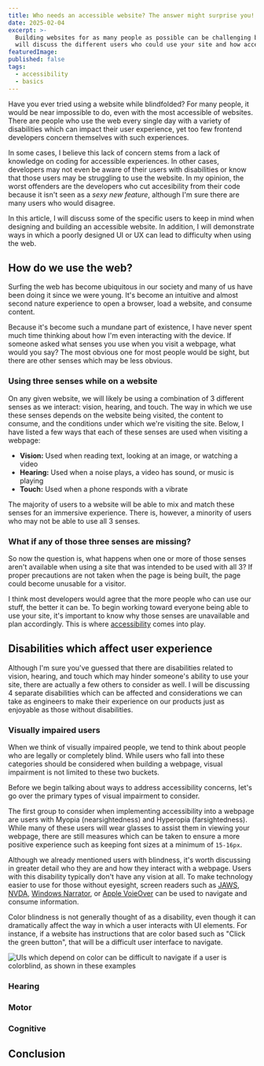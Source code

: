 ```yaml
---
title: Who needs an accessible website? The answer might surprise you!
date: 2025-02-04
excerpt: >-
  Building websites for as many people as possible can be challenging but rewarding. In this post, I
  will discuss the different users who could use your site and how accessibility impacts them.
featuredImage:
published: false
tags:
  - accessibility
  - basics
---
```


Have you ever tried using a website while blindfolded? For many people, it would be near impossible to do, even with the most accessible of websites. There are people who use the web every single day with a variety of disabilities which can impact their user experience, yet too few frontend developers concern themselves with such experiences.

In some cases, I believe this lack of concern stems from a lack of knowledge on coding for accessible experiences. In other cases, developers may not even be aware of their users with disabilities or know that those users may be struggling to use the website. In my opinion, the worst offenders are the developers who cut accesibility from their code because it isn't seen as a _sexy new feature_, although I'm sure there are many users who would disagree.

In this article, I will discuss some of the specific users to keep in mind when designing and building an accessible website. In addition, I will demonstrate ways in which a poorly designed UI or UX can lead to difficulty when using the web.

## How do we use the web?

Surfing the web has become ubiquitous in our society and many of us have been doing it since we were young. It's become an intuitive and almost second nature experience to open a browser, load a website, and consume content.

Because it's become such a mundane part of existence, I have never spent much time thinking about how I'm even interacting with the device. If someone asked what senses you use when you visit a webpage, what would you say? The most obvious one for most people would be sight, but there are other senses which may be less obvious.

### Using three senses while on a website

On any given website, we will likely be using a combination of 3 different senses as we interact: vision, hearing, and touch. The way in which we use these senses depends on the website being visited, the content to consume, and the conditions under which we're visiting the site. Below, I have listed a few ways that each of these senses are used when visiting a webpage:

- **Vision:** Used when reading text, looking at an image, or watching a video
- **Hearing:** Used when a noise plays, a video has sound, or music is playing
- **Touch:** Used when a phone responds with a vibrate

The majority of users to a website will be able to mix and match these senses for an immersive experience. There is, however, a minority of users who may not be able to use all 3 senses.

### What if any of those three senses are missing?

So now the question is, what happens when one or more of those senses aren't available when using a site that was intended to be used with all 3? If proper precautions are not taken when the page is being built, the page could become unusable for a visitor.

I think most developers would agree that the more people who can use our stuff, the better it can be. To begin working toward everyone being able to use your site, it's important to know why those senses are unavailable and plan accordingly. This is where [accessibility](/tags/accessibility) comes into play.

## Disabilities which affect user experience

Although I'm sure you've guessed that there are disabilities related to vision, hearing, and touch which may hinder someone's ability to use your site, there are actually a few others to consider as well. I will be discussing 4 separate disabilities which can be affected and considerations we can take as engineers to make their experience on our products just as enjoyable as those without disabilities.

### Visually impaired users

When we think of visually impaired people, we tend to think about people who are legally or completely blind. While users who fall into these categories should be considered when building a webpage, visual impairment is not limited to these two buckets.

Before we begin talking about ways to address accessibility concerns, let's go over the primary types of visual impairment to consider.

The first group to consider when implementing accessibility into a webpage are users with Myopia (nearsightedness) and Hyperopia (farsightedness). While many of these users will wear glasses to assist them in viewing your webpage, there are still measures which can be taken to ensure a more positive experience such as keeping font sizes at a minimum of `15-16px`.

Although we already mentioned users with blindness, it's worth discussing in greater detail who they are and how they interact with a webpage. Users with this disability typically don't have any vision at all. To make technology easier to use for those without eyesight, screen readers such as [JAWS](https://www.freedomscientific.com/products/software/jaws/), [NVDA](https://www.nvaccess.org), [Windows Narrator](https://support.microsoft.com/en-us/windows/complete-guide-to-narrator-e4397a0d-ef4f-b386-d8ae-c172f109bdb1), or [Apple VoieOver](https://www.apple.com/accessibility/vision/) can be used to navigate and consume information.

Color blindness is not generally thought of as a disability, even though it can dramatically affect the way in which a user interacts with UI elements. For instance, if a website has instructions that are color based such as "Click the green button", that will be a difficult user interface to navigate.

![UIs which depend on color can be difficult to navigate if a user is colorblind, as shown in these examples](https://res.cloudinary.com/dcrgbfjfu/image/upload/v1738709076/iamtimsmith/colorblind-buttons_pekt72.png)

### Hearing

### Motor

### Cognitive

## Conclusion
